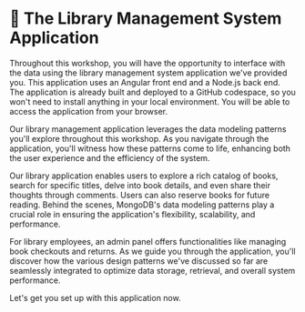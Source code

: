 # 📘 The Library Management System Application

Throughout this workshop, you will have the opportunity to interface with the data using the library management system application we've provided you. This application uses an Angular front end and a Node.js back end. The application is already built and deployed to a GitHub codespace, so you won't need to install anything in your local environment. You will be able to access the application from your browser.

Our library management application leverages the data modeling patterns you'll explore throughout this workshop. As you navigate through the application, you'll witness how these patterns come to life, enhancing both the user experience and the efficiency of the system.

Our library application enables users to explore a rich catalog of books, search for specific titles, delve into book details, and even share their thoughts through comments. Users can also reserve books for future reading. Behind the scenes, MongoDB's data modeling patterns play a crucial role in ensuring the application's flexibility, scalability, and performance.

For library employees, an admin panel offers functionalities like managing book checkouts and returns. As we guide you through the application, you'll discover how the various design patterns we've discussed so far are seamlessly integrated to optimize data storage, retrieval, and overall system performance.

Let's get you set up with this application now.
